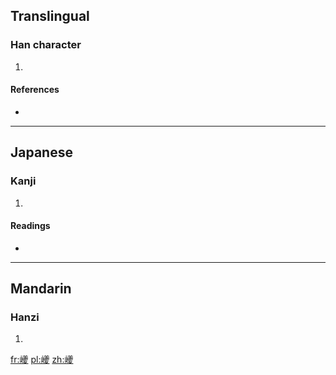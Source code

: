 ==Translingual==

===Han character===
{{Han char|rn=46|rad=山|as=20|sn=23|four=|canj=山廿金水 (UTCE)}}

# {{defn|Han|sort=山20}}

====References====
* {{Han ref|kx=0323.100|dkj=08653|hdz=10809.140|uh=5DD9|ud=24025}}

----

==Japanese==

===Kanji===
{{ja-kanji|grade=|rs=山20}}

# {{defn|Japanese|sort=山20}}

====Readings====
* {{ja-readings|on=[[き]] (ki), [[ぎ]] (gi), [[どう]] (dō), [[のう]] (nō)|kun=}}

----

==Mandarin==

===Hanzi===
{{cmn-hanzi|pin=[[náo]] ([[nao2]])|wg=nao<sup>2</sup>}}

# {{defn|Mandarin|sort=山20}}

[[fr:巙]]
[[pl:巙]]
[[zh:巙]]